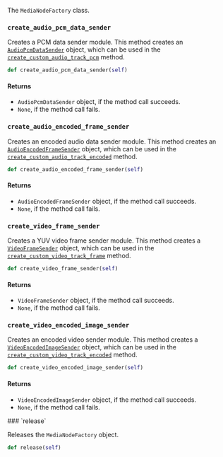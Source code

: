 The `MediaNodeFactory` class.

### `create_audio_pcm_data_sender`

Creates a PCM data sender module. This method creates an [`AudioPcmDataSender`](#audiopcmdatasender) object, which can be used in the [`create_custom_audio_track_pcm`](#create_custom_audio_track_pcm) method.

```python
def create_audio_pcm_data_sender(self)
```

#### Returns

- `AudioPcmDataSender` object, if the method call succeeds.
- `None`, if the method call fails.

### `create_audio_encoded_frame_sender`

Creates an encoded audio data sender module. This method creates an [`AudioEncodedFrameSender`](#audioencodedframesender) object, which can be used in the [`create_custom_audio_track_encoded`](#create_custom_audio_track_encoded) method.

```python
def create_audio_encoded_frame_sender(self)
```

#### Returns

- `AudioEncodedFrameSender` object, if the method call succeeds.
- `None`, if the method call fails.

### `create_video_frame_sender`

Creates a YUV video frame sender module. This method creates a [`VideoFrameSender`](#videoframesender) object, which can be used in the [`create_custom_video_track_frame`](#create_custom_video_track_frame) method.

```python
def create_video_frame_sender(self)
```

#### Returns

- `VideoFrameSender` object, if the method call succeeds.
- `None`, if the method call fails.

### `create_video_encoded_image_sender`

Creates an encoded video sender module. This method creates a [`VideoEncodedImageSender`](#videoencodedimagesender) object, which can be used in the [`create_custom_video_track_encoded`](#create_custom_video_track_encoded) method.

```python
def create_video_encoded_image_sender(self)
```

#### Returns

- `VideoEncodedImageSender` object, if the method call succeeds.
- `None`, if the method call fails.

<a name="media-node-factory-release">
### `release`
</a>

Releases the `MediaNodeFactory` object.

```python
def release(self)
```